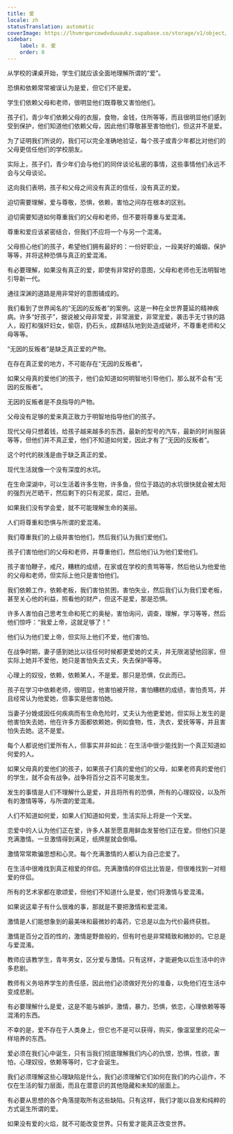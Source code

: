 ```yaml
---
title: 爱
locale: zh
statusTranslation: automatic
coverImage: https://lhvmrqwrcowdvduuaukz.supabase.co/storage/v1/object/public/strapi-uploads/small_cover-educacion-fundamental.webp-2d51a7828a2b1309555be27f7e2a61a0.webp
sidebar:
    label: 8. 爱
    order: 8
---
```

从学校的课桌开始，学生们就应该全面地理解所谓的“爱”。

恐惧和依赖常常被误认为是爱，但它们不是爱。

学生们依赖父母和老师，很明显他们既尊敬又害怕他们。

孩子们，青少年们依赖父母的衣服，食物，金钱，住所等等，而且很明显他们感到受到保护，他们知道他们依赖父母，因此他们尊敬甚至害怕他们，但这并不是爱。

为了证明我们所说的，我们可以完全准确地验证，每个孩子或青少年都比对他们的父母更信任他们的学校朋友。

实际上，孩子们，青少年们会与他们的同伴谈论私密的事情，这些事情他们永远不会与父母谈论。

这向我们表明，孩子和父母之间没有真正的信任，没有真正的爱。

迫切需要理解，爱与尊敬，恐惧，依赖，害怕之间存在根本的区别。

迫切需要知道如何尊重我们的父母和老师，但不要将尊重与爱混淆。

尊重和爱应该紧密结合，但我们不应将一个与另一个混淆。

父母担心他们的孩子，希望他们拥有最好的：一份好职业，一段美好的婚姻，保护等等，并将这种恐惧与真正的爱混淆。

有必要理解，如果没有真正的爱，即使有非常好的意图，父母和老师也无法明智地引导新一代。

通往深渊的道路是用非常好的意图铺成的。

我们看到了世界闻名的“无因的反叛者”的案例。这是一种在全世界蔓延的精神疾病。许多“好孩子”，据说被父母非常爱，非常溺爱，非常宠爱，袭击手无寸铁的路人，殴打和强奸妇女，偷窃，扔石头，成群结队地到处造成破坏，不尊重老师和父母等等。

“无因的反叛者”是缺乏真正爱的产物。

在存在真正爱的地方，不可能存在“无因的反叛者”。

如果父母真的爱他们的孩子，他们会知道如何明智地引导他们，那么就不会有“无因的反叛者”。

无因的反叛者是不良指导的产物。

父母没有足够的爱来真正致力于明智地指导他们的孩子。

现代父母只想着钱，给孩子越来越多的东西，最新的型号的汽车，最新的时尚服装等等，但他们并不真正爱，他们不知道如何爱，因此才有了“无因的反叛者”。

这个时代的肤浅是由于缺乏真正的爱。

现代生活就像一个没有深度的水坑。

在生命深湖中，可以生活着许多生物，许多鱼，但位于路边的水坑很快就会被太阳的强烈光芒晒干，然后剩下的只有泥浆，腐烂，丑陋。

如果我们没有学会爱，就不可能理解生命的美丽。

人们将尊重和恐惧与所谓的爱混淆。

我们尊重我们的上级并害怕他们，然后我们认为我们爱他们。

孩子们害怕他们的父母和老师，并尊重他们，然后他们认为他们爱他们。

孩子害怕鞭子，戒尺，糟糕的成绩，在家或在学校的责骂等等，然后他认为他爱他的父母和老师，但实际上他只是害怕他们。

我们依赖工作，依赖老板，我们害怕贫困，害怕失业，然后我们认为我们爱老板，甚至关心他的利益，照看他的财产，但这不是爱，那是恐惧。

许多人害怕自己思考生命和死亡的奥秘，害怕询问，调查，理解，学习等等，然后他们惊呼：“我爱上帝，这就足够了！”

他们认为他们爱上帝，但实际上他们不爱，他们害怕。

在战争时期，妻子感到她比以往任何时候都更爱她的丈夫，并无限渴望他回家，但实际上她并不爱他，她只是害怕失去丈夫，失去保护等等。

心理上的奴役，依赖，依赖某人，不是爱。那只是恐惧，仅此而已。

孩子在学习中依赖老师，很明显，他害怕被开除，害怕糟糕的成绩，害怕责骂，并且经常认为他爱她，但事实是他害怕她。

当妻子分娩或因任何疾病而有生命危险时，丈夫认为他更爱她，但实际上发生的是他害怕失去她，他在许多方面都依赖她，例如食物，性，洗衣，爱抚等等，并且害怕失去她。这不是爱。

每个人都说他们爱所有人，但事实并非如此：在生活中很少能找到一个真正知道如何爱的人。

如果父母真的爱他们的孩子，如果孩子们真的爱他们的父母，如果老师真的爱他们的学生，就不会有战争。战争将百分之百不可能发生。

发生的事情是人们不理解什么是爱，并且将所有的恐惧，所有的心理奴役，以及所有的激情等等，与所谓的爱混淆。

人们不知道如何爱，如果人们知道如何爱，生活实际上将是一个天堂。

恋爱中的人认为他们正在爱，许多人甚至愿意用鲜血发誓他们正在爱。但他们只是充满激情。一旦激情得到满足，纸牌屋就会倒塌。

激情常常欺骗思想和心灵。每个充满激情的人都认为自己恋爱了。

在生活中很难找到真正相爱的伴侣。充满激情的伴侣比比皆是，但很难找到一对相爱的伴侣。

所有的艺术家都在歌颂爱，但他们不知道什么是爱，他们将激情与爱混淆。

如果说这辈子有什么很难的事，那就是不要把激情和爱混淆。

激情是人们能想象到的最美味和最微妙的毒药，它总是以血为代价最终获胜。

激情是百分之百的性的，激情是野兽般的，但有时也是非常精致和微妙的。它总是与爱混淆。

教师应该教学生，青年男女，区分爱与激情。只有这样，才能避免以后生活中的许多悲剧。

教师有义务培养学生的责任感，因此他们必须做好充分的准备，以免他们在生活中变成悲剧。

有必要理解什么是爱，这是不能与嫉妒，激情，暴力，恐惧，依恋，心理依赖等等混淆的东西。

不幸的是，爱不存在于人类身上，但它也不是可以获得，购买，像温室里的花朵一样培养的东西。

爱必须在我们心中诞生，只有当我们彻底理解我们内心的仇恨，恐惧，性欲，害怕，心理奴役，依赖等等时，它才会诞生。

我们必须理解这些心理缺陷是什么，我们必须理解它们如何在我们的内心运作，不仅在生活的智力层面，而且在潜意识的其他隐藏和未知的层面上。

有必要从思想的各个角落提取所有这些缺陷。只有这样，我们才能以自发和纯粹的方式诞生所谓的爱。

如果没有爱的火焰，就不可能改变世界。只有爱才能真正改变世界。

